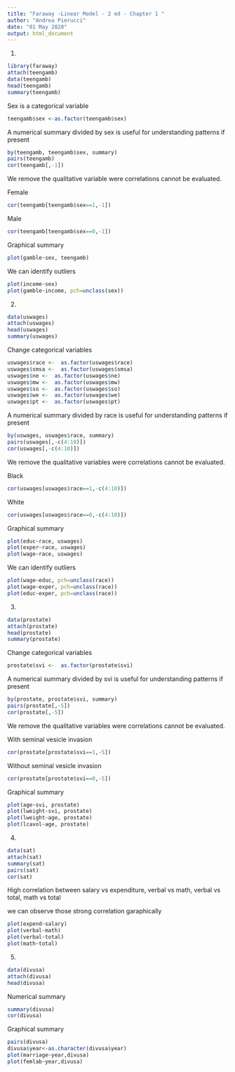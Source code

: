 ---
title: "Faraway -Linear Model - 2 ed - Chapter 1 "
author: "Andrea Pierucci"
date: "01 May 2020"
output: html_document
---
1)

```{r}
library(faraway)
attach(teengamb)                
data(teengamb)
head(teengamb)
summary(teengamb)
```

Sex is a categorical variable

```{r}
teengamb$sex <-as.factor(teengamb$sex) 
```

A numerical summary divided by sex is useful for understanding patterns if present
```{r}

by(teengamb, teengamb$sex, summary)
pairs(teengamb) 
cor(teengamb[,-1])
```
We remove the qualitative variable were correlations cannot be evaluated. 

Female 
```{r}
cor(teengamb[teengamb$sex==1,-1])  
```
Male
```{R}
cor(teengamb[teengamb$sex==0,-1]) 
```

Graphical summary 
```{r}
plot(gamble~sex, teengamb) 
```
We can identify outliers
```{r}
plot(income~sex)     
plot(gamble~income, pch=unclass(sex))  

```


2)

```{r}
data(uswages)
attach(uswages)                
head(uswages)
summary(uswages)
```

Change categorical variables

```{r}
uswages$race <-  as.factor(uswages$race) 
uswages$smsa <-  as.factor(uswages$smsa) 
uswages$ne <-  as.factor(uswages$ne) 
uswages$mw <-  as.factor(uswages$mw) 
uswages$so <-  as.factor(uswages$so) 
uswages$we <-  as.factor(uswages$we) 
uswages$pt <-  as.factor(uswages$pt) 
```

A numerical summary divided by race is useful for understanding patterns if present
```{r}

by(uswages, uswages$race, summary)
pairs(uswages[,-c(4:10)]) 
cor(uswages[,-c(4:10)])
```
We remove the qualitative variables were correlations cannot be evaluated. 

Black 
```{r}
cor(uswages[uswages$race==1,-c(4:10)])  
```
White
```{R}
cor(uswages[uswages$race==0,-c(4:10)]) 
```

Graphical summary 
```{r}
plot(educ~race, uswages)
plot(exper~race, uswages)
plot(wage~race, uswages)

```
We can identify outliers
```{r}
    
plot(wage~educ, pch=unclass(race)) 
plot(wage~exper, pch=unclass(race)) 
plot(educ~exper, pch=unclass(race)) 

```

3)
```{r}
data(prostate)
attach(prostate)                
head(prostate)
summary(prostate)
```

Change categorical variables
```{r}
prostate$svi <-  as.factor(prostate$svi) 
```
A numerical summary divided by svi is useful for understanding patterns if present
```{r}
by(prostate, prostate$svi, summary)
pairs(prostate[,-5]) 
cor(prostate[,-5])
```
We remove the qualitative variables were correlations cannot be evaluated. 

With seminal vesicle invasion 
```{r}
cor(prostate[prostate$svi==1,-5])  
```
Without seminal vesicle invasion 
```{r}
cor(prostate[prostate$svi==0,-5]) 
```
Graphical summary 
```{r}
plot(age~svi, prostate)
plot(lweight~svi, prostate)
plot(lweight~age, prostate)
plot(lcavol~age, prostate)
```

4)
```{r}
data(sat)
attach(sat)
summary(sat)
pairs(sat)
cor(sat)
```
High correlation between salary vs expenditure, verbal vs math, verbal vs total, math vs total

we can observe those strong correlation garaphically 
```{r}
plot(expend~salary)      
plot(verbal~math)      
plot(verbal~total)      
plot(math~total)      
```


5)
```{r}
data(divusa)
attach(divusa)
head(divusa)
```
Numerical summary 
```{r}
summary(divusa)
cor(divusa)
```

Graphical summary 
```{r}
pairs(divusa) 
divusa$year<-as.character(divusa$year)
plot(marriage~year,divusa)     
plot(femlab~year,divusa) 
```
